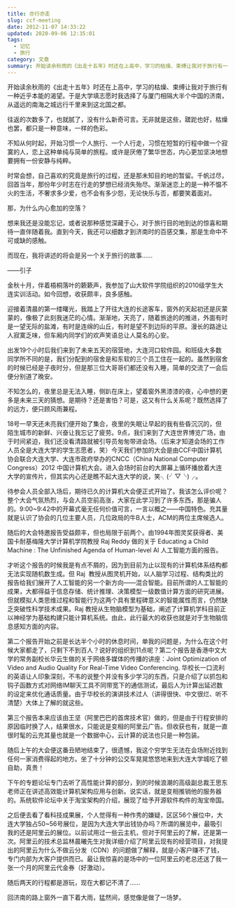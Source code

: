 ```yaml
---
title: 亦行亦走
slug: ccf-meeting
date: 2012-11-07 14:33:22
updated: 2020-09-06 12:35:01
tags:
  - 记忆
  - 旅行
category: 文章
summary: 开始读余秋雨的《出走十五年》时还在上高中，学习的枯燥、束缚让我对于旅行有一种近乎本能的渴望。于是大学填志愿时我选择了与厦门相隔大半个中国的济南，从遥远的南海之城远行千里来到这北国之都。
---
```


开始读余秋雨的《出走十五年》时还在上高中，学习的枯燥、束缚让我对于旅行有一种近乎本能的渴望。于是大学填志愿时我选择了与厦门相隔大半个中国的济南，从遥远的南海之城远行千里来到这北国之都。

往返的次数多了，也就腻了，没有什么新奇可言。无非就是这些，蹉跎也好，枯燥也罢，都只是一种意味，一样的色彩。

不知从何时起，开始习惯一个人旅行、一个人行走，习惯在短暂的行程中做一个寂寞的人，恋上这种单纯与简单的旅程。或许是厌倦了繁华世态，内心更加坚决地想要拥有一份安静与纯粹。

时常会想，自己喜欢的究竟是旅行的过程，还是那未知目的地的暂留。千帆过尽，回首当年，那份年少时志在行走的梦想已经消失殆尽。渐渐迷恋上的是一种不愠不火的生活，不奢求多少爱，也不会有多少怨，无论快乐与否，都要笑着面对。

那，为什么内心愈加的空落？

想来我还是没能忘记，或者说那种感觉深藏于心，对于旅行目的地到达的惊喜和期待一直伴随着我。直到今天，我还可以细数才到济南时的百感交集，那是生命中不可或缺的感触。

而现在，我将讲述的将会是另一个关于旅行的故事……

——引子

金秋十月，伴着梧桐落叶的簌簌声，我参加了山大软件学院组织的2010级学生大连实训活动。如今回想，收获颇丰，良多感触。

迎接着清晨的第一缕曙光，我踏上了开往大连的长途客车，窗外的天起初还是灰蒙蒙的，像极了此刻我迷茫的心情。渐渐地，天亮了，随着旅途的的推进，外面有时是一望无际的盐滩，有时是连绵的山丘，有时是望不到边际的平原。漫长的路途让人寂寞乏味，但车厢内同学们的欢声笑语总让人莫名的心安。

出发19个小时后我们来到了未来五天的宿营地，大连河口软件园。和班级大多数同学所不同的是，我们分配到的宿舍是和东软的三个员工住在一起的。虽然到宿舍的时候已经是子夜时分，但是那三位大哥哥们都还没有入睡，简单的交流了一会后便分别道了晚安。

不知怎么的，夜里总是无法入睡，侧趴在床上，望着窗外黑漆漆的夜，心中想的更多是未来三天的猜想。是期待？还是害怕？可是，这又有什么关系呢？既然选择了的远方，便只顾风雨兼程。

18号一早天还未亮我们便开始了集合，夜里的失眠让早起的我有些昏沉沉的，但陌生城市的新鲜、兴奋让我忘记了疲劳。9点，我们来到了大连世界博览广场，由于时间紧迫，我们还没看清路就被引导员匆匆带进会场。（后来才知道会场的工作人员全是大连大学的学生志愿者，笑）今天我们参加的大会是由CCF中国计算机协会联合大连大学、大连市政府举办的CNCC（China National Computer Congress）2012 中国计算机大会。进入会场时前台的大屏幕上循环播放着大连大学的宣传片，但其实内心还是瞧不起大连大学的说，笑╮(╯▽╰)╭。

待参会人员全部入场后，期待已久的计算机大会便正式开始了。我该怎么评价呢？整个大会气氛热烈，与会人员空前高涨，大家在此学习到了许多东西，那是骗人的。9:00~9:42中的开幕式毫无任何价值可言，一言以概之——中国特色。充其量就是认识了协会的几位主要人员，几位政局的牛B人士，ACM的两位主席候选人。

随后的大会特邀报告受益颇丰，但也局限于前两个。由1994年图灵奖获得者、美国卡耐基梅隆大学计算机学院教授 Raj Reddy 做的关于 Educating a Child Machine : The Unfinished Agenda of Human-level AI 人工智能方面的报告。

才听这个报告的时候我是有点不屑的，因为到目前为止以现有的计算机体系结构都无法实现随机数生成。但 Raj  教授从图灵机开始，以人脑学习过程、结构类比的报告给我们展开了人工智能的另一个新方向——混合智能。目前所谓的人工智能的成果，大都得益于信息存储、统计推理、决策模型一级数值计算方面的研究进展。但就模拟人类思维过程和智能行为这两个具有里程碑意义的智能属性而言，仍然缺乏突破性科学技术成果。Raj 教授从生物脑模型为基础，阐述了计算机学科目前正以神经学为基础构建只能计算机系统。由此，此行最大的收获也就是对于生物脑信息感知方面的内容。

第二个报告开始之前是长达半个小时的休息时间，单我的问题是，为什么在这个时候大家都走了，只剩下不到百人？说好的组织到11点呢？第二个报告是香港中文大学的常务副校长华云生做的关于网络多媒体的传播的讲座：Joint Optimization of Video and Audio Quality For Real-Time Video Conferencing. 华校长一口流利的英语让人印象深刻，不韦的说整个并没有多少学习的东西，只是介绍了以抓包和钩子函数方式对网络IM聊天工具不同带宽下的通信测试，最后人为计算出延迟数的设定来优化通话质量。由于华校长的演讲技术过人（讲得很快、中文很烂、听不清楚）大体上了解的就这些。

第三个报告本来应该由王坚（阿里巴巴的首席技术官）做的，但是由于行程安排的原因临时换了人，结果很水，只能说是变相的阿里云广告。但收获也有，就是一直很时髦的云充其量也就是一个数据中心，云计算的说法也只是一种包装。

随后上午的大会便这番丑陋地结束了，很遗憾，我这个穷学生无法在会场附近找到任何一家消费得起的地方。坐了十分钟的公交车晃晃悠悠地来到大连大学城吃了顿自助，真贵！

下午的专题论坛专门去听了高性能计算的部分，到的时候浪潮的高级副总裁王思东老师正在讲述高效能计算机架构应用与创新。说实话，就是变相推销他的服务器的。系统软件论坛中关于淘宝架构的介绍，展现了给予开源软件构件的淘宝帝国。

之后便去看了看科技成果展，个人觉得有一种作秀的嫌疑，区区56个展位中，大连大学独占50~56号展位，是因为大连大学出钱协办吗？所谓的展览中，最吸引我的还是阿里云的展位。以前试用过一些云主机，但对于阿里云的了解，还是第一次。阿里云的技术总监林晨曦先生对我详细介绍了阿里云现有的经营项目，对我提出的阿里云为什么不做云分发（CDN）的问题做了解释，就是小客户赚不了钱，专门内部为大客户提供而已。最让我惊喜的是场中的一位阿里云的老总还送了我一张一个月的阿里云代金券（好激动）。

随后两天的行程都是游玩，现在大都记不清了……

回济南的路上窗外一直下着大雨，猛然间，感觉像是做了一场梦。
